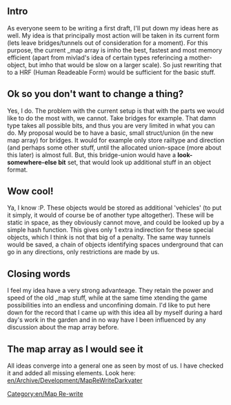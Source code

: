==Intro==
As everyone seem to be writing a first draft, I'll put down my ideas here as well. My idea is that principally most action will be taken in its current form (lets leave bridges/tunnels out of consideration for a moment). For this purpose, the current _map array is imho the best, fastest and most memory efficient (apart from mivlad's idea of certain types referincing a mother-object, but imho that would be slow on a larger scale). So just rewriting that to a HRF (Human Readeable Form) would be sufficient for the basic stuff.

==Ok so you don't want to change a thing?==
Yes, I do. The problem with the current setup is that with the parts we would like to do the most with, we cannot. Take bridges for example. That damn type takes all possible bits, and thus you are very limited in what you can do. My proposal would be to have a basic, small struct/union (in the new map array) for bridges. It would for example only store railtype and direction (and perhaps some other stuff, until the allocated union-space (more about this later) is almost full. But, this bridge-union would have a <b>look-somewhere-else bit</b> set, that would look up additional stuff in an object format.

==Wow cool!==
Ya, I know :P. These objects would be stored as additional 'vehicles' (to put it simply, it would of course be of another type altogether). These will be static in space, as they obviously cannot move, and could be looked up by a simple hash function. This gives only 1 extra indirection for these special objects, which I think is not that big of a penalty. The same way tunnels would be saved, a chain of objects identifying spaces underground that can go in any directions, only restrictions are made by us.

==Closing words==
I feel my idea have a very strong advanteage. They retain the power and speed of the old _map stuff, while at the same time xtending the game possibilities into an endless and unconfining domain. I'd like to put here down for the record that I came up with this idea all by myself during a hard day's work in the garden and in no way have I been influenced by any discussion about the map array before.

==The map array as I would see it==
All ideas converge into a general one as seen by most of us. I have checked it and added all missing elements. Look here: [[en/Archive/Development/MapReWriteDarkvater]]


[[Category:en/Map Re-write]]